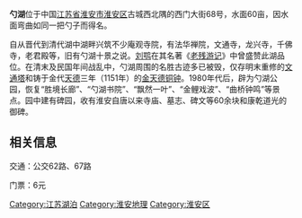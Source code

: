 '''勺湖'''位于中国[[江苏省|江苏省]][[淮安市|淮安市]][[淮安区|淮安区]]古城西北隅的西门大街68号，水面60亩，因水面弯曲如同一把勺子而得名。

自从晋代到清代湖中湖畔兴筑不少庵观寺院，有法华禅院，文通寺，龙兴寺，千佛寺，老君殿等，旧有勺湖十景之说。[[刘鹗|刘鹗]]在其名著《[[老残游记|老残游记]]》中曾盛赞此湖品位。在清末及民国年间战乱中，勺湖周围的名胜古迹多已被毁，仅存明末重修的[[文通塔|文通塔]]和铸于金代[[天德_(金)|天德]]三年（1151年）的[[金天德铜钟|金天德铜钟]]。1980年代后，辟为勺湖公园，恢复“胜境长廊”、“勺湖书院”、“飘然一叶”、“金鲤戏波”、“曲桥钟鸣”等景点。园中建有碑园，收有淮安自唐以来寺庙、墓志、碑文等60余块和康乾道光的御碑。

== 相关信息 ==

交通：公交62路、67路

门票：6元 

[[Category:江苏湖泊|Category:江苏湖泊]]
[[Category:淮安地理|Category:淮安地理]]
[[Category:淮安区|Category:淮安区]]